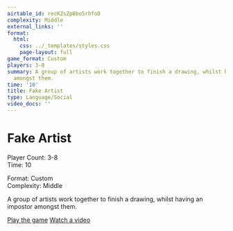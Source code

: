 ```yaml
---
airtable_id: recKZsZp8bo5rhfoO
complexity: Middle
external_links: ''
format:
  html:
    css: ../_templates/styles.css
    page-layout: full
game_format: Custom
players: 3-8
summary: A group of artists work together to finish a drawing, whilst having an impostor
  amongst them.
time: '10'
title: Fake Artist
type: Language/Social
video_docs: ''
---
```


# Fake Artist

:::{.game-info-box}
:::{.game-stats}
:::{.left-stats}
Player Count: 3-8  
Time: 10
:::
:::{.right-stats}
Format: Custom  
Complexity: Middle
:::
:::
:::

A group of artists work together to finish a drawing, whilst having an impostor amongst them.

:::{.game-actions}
<a href="#" class="btn btn-play"><i class="fa fa-gamepad"></i> Play the game</a>
<a href="#" class="btn btn-watch"><i class="fa fa-video"></i> Watch a video</a>
:::